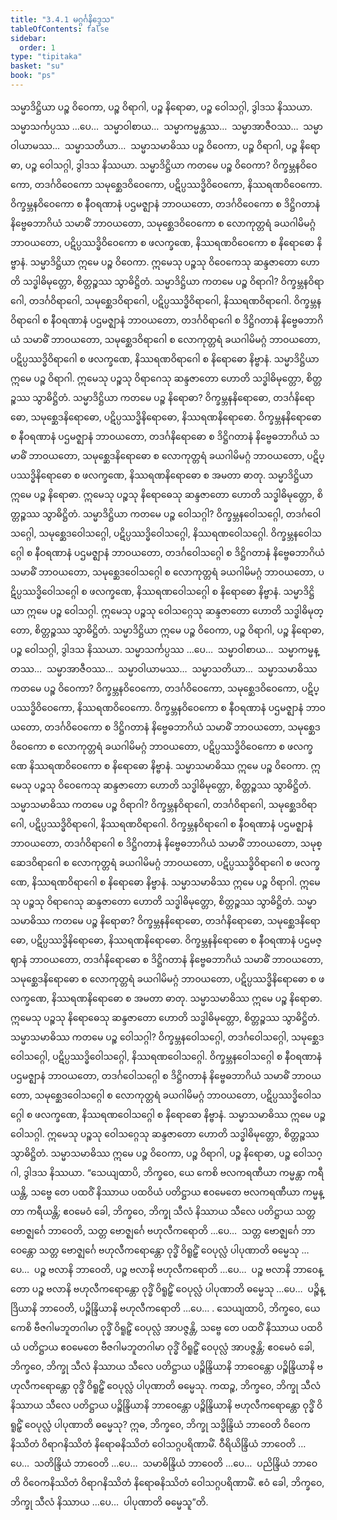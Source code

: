 ```yaml
---
title: "3.4.1 မဂ္ဂင်္ဂနိဒ္ဒေသ"
tableOfContents: false
sidebar:
  order: 1
type: "tipitaka"
basket: "su"
book: "ps"
---
```



<DynamicBreadcrumb />

<Division number="24" book="ps" e="ch" v="26" p="317">

<Paragraph number="1838" book="ps">
သမ္မာဒိဋ္ဌိယာ ပဉ္စ ဝိဝေကာ, ပဉ္စ ဝိရာဂါ, ပဉ္စ နိရောဓာ, ပဉ္စ ဝေါသဂ္ဂါ, ဒွါဒသ နိဿယာ. သမ္မာသင်္ကပ္ပဿ …ပေ…  သမ္မာဝါစာယ…  သမ္မာကမ္မန္တဿ…  သမ္မာအာဇီဝဿ…  သမ္မာဝါယာမဿ…  သမ္မာသတိယာ…  သမ္မာသမာဓိဿ ပဉ္စ ဝိဝေကာ, ပဉ္စ ဝိရာဂါ, ပဉ္စ နိရောဓာ, ပဉ္စ ဝေါသဂ္ဂါ, ဒွါဒသ နိဿယာ.
</Paragraph>

<Paragraph number="1839" book="ps">
<Emphasis>သမ္မာဒိဋ္ဌိယာ ကတမေ ပဉ္စ ဝိဝေကာ?</Emphasis> ဝိက္ခမ္ဘနဝိဝေကော, တဒင်္ဂဝိဝေကော သမုစ္ဆေဒဝိဝေကော, ပဋိပ္ပဿဒ္ဓိဝိဝေကော, နိဿရဏဝိဝေကော. ဝိက္ခမ္ဘနဝိဝေကော စ နီဝရဏာနံ ပဌမဇ္ဈာနံ ဘာဝယတော, တဒင်္ဂဝိဝေကော စ ဒိဋ္ဌိဂတာနံ နိဗ္ဗေဓဘာဂိယံ သမာဓိံ ဘာဝယတော, သမုစ္ဆေဒဝိဝေကော စ လောကုတ္တရံ ခယဂါမိမဂ္ဂံ ဘာဝယတော, ပဋိပ္ပဿဒ္ဓိဝိဝေကော စ ဖလက္ခဏေ, နိဿရဏဝိဝေကော စ နိရောဓော နိဗ္ဗာနံ. သမ္မာဒိဋ္ဌိယာ ဣမေ ပဉ္စ ဝိဝေကာ. ဣမေသု ပဉ္စသု ဝိဝေကေသု ဆန္ဒဇာတော ဟောတိ သဒ္ဓါဓိမုတ္တော, စိတ္တဉ္စဿ သွာဓိဋ္ဌိတံ.
</Paragraph>

<Paragraph number="1840" book="ps">
<Emphasis>သမ္မာဒိဋ္ဌိယာ ကတမေ ပဉ္စ ဝိရာဂါ?</Emphasis> ဝိက္ခမ္ဘနဝိရာဂေါ, တဒင်္ဂဝိရာဂေါ, သမုစ္ဆေဒဝိရာဂေါ, ပဋိပ္ပဿဒ္ဓိဝိရာဂေါ, နိဿရဏဝိရာဂေါ. ဝိက္ခမ္ဘနဝိရာဂေါ စ နီဝရဏာနံ ပဌမဇ္ဈာနံ ဘာဝယတော, တဒင်္ဂဝိရာဂေါ စ ဒိဋ္ဌိဂတာနံ နိဗ္ဗေဓဘာဂိယံ သမာဓိံ ဘာဝယတော, သမုစ္ဆေဒဝိရာဂေါ စ လောကုတ္တရံ ခယဂါမိမဂ္ဂံ ဘာဝယတော, ပဋိပ္ပဿဒ္ဓိဝိရာဂေါ စ ဖလက္ခဏေ, နိဿရဏဝိရာဂေါ စ နိရောဓော နိဗ္ဗာနံ. သမ္မာဒိဋ္ဌိယာ ဣမေ ပဉ္စ ဝိရာဂါ. ဣမေသု ပဉ္စသု ဝိရာဂေသု ဆန္ဒဇာတော ဟောတိ သဒ္ဓါဓိမုတ္တော, စိတ္တဉ္စဿ သွာဓိဋ္ဌိတံ.
</Paragraph>

<Paragraph number="1841" book="ps">
<Emphasis>သမ္မာဒိဋ္ဌိယာ ကတမေ ပဉ္စ နိရောဓာ?</Emphasis> ဝိက္ခမ္ဘနနိရောဓော, တဒင်္ဂနိရောဓော, သမုစ္ဆေဒနိရောဓော, ပဋိပ္ပဿဒ္ဓိနိရောဓော, နိဿရဏနိရောဓော. ဝိက္ခမ္ဘနနိရောဓော စ နီဝရဏာနံ ပဌမဇ္ဈာနံ ဘာဝယတော, တဒင်္ဂနိရောဓော စ ဒိဋ္ဌိဂတာနံ နိဗ္ဗေဓဘာဂိယံ သမာဓိံ ဘာဝယတော, သမုစ္ဆေဒနိရောဓော စ လောကုတ္တရံ ခယဂါမိမဂ္ဂံ ဘာဝယတော, ပဋိပ္ပဿဒ္ဓိနိရောဓော စ ဖလက္ခဏေ, နိဿရဏနိရောဓော စ အမတာ ဓာတု. သမ္မာဒိဋ္ဌိယာ ဣမေ ပဉ္စ နိရောဓာ. ဣမေသု ပဉ္စသု နိရောဓေသု ဆန္ဒဇာတော ဟောတိ သဒ္ဓါဓိမုတ္တော, စိတ္တဉ္စဿ သွာဓိဋ္ဌိတံ.
</Paragraph>

<Paragraph number="1842" book="ps">
<Emphasis>သမ္မာဒိဋ္ဌိယာ ကတမေ ပဉ္စ ဝေါသဂ္ဂါ?</Emphasis> ဝိက္ခမ္ဘနဝေါသဂ္ဂေါ, တဒင်္ဂဝေါသဂ္ဂေါ, သမုစ္ဆေဒဝေါသဂ္ဂေါ, ပဋိပ္ပဿဒ္ဓိဝေါသဂ္ဂေါ, နိဿရဏဝေါသဂ္ဂေါ. ဝိက္ခမ္ဘနဝေါသဂ္ဂေါ စ နီဝရဏာနံ ပဌမဇ္ဈာနံ ဘာဝယတော, တဒင်္ဂဝေါသဂ္ဂေါ စ ဒိဋ္ဌိဂတာနံ နိဗ္ဗေဓဘာဂိယံ သမာဓိံ ဘာဝယတော, သမုစ္ဆေဒဝေါသဂ္ဂေါ စ လောကုတ္တရံ ခယဂါမိမဂ္ဂံ ဘာဝယတော, ပဋိပ္ပဿဒ္ဓိဝေါသဂ္ဂေါ စ ဖလက္ခဏေ, နိဿရဏဝေါသဂ္ဂေါ စ နိရောဓော နိဗ္ဗာနံ. သမ္မာဒိဋ္ဌိယာ ဣမေ ပဉ္စ ဝေါသဂ္ဂါ. ဣမေသု ပဉ္စသု ဝေါသဂ္ဂေသု ဆန္ဒဇာတော ဟောတိ သဒ္ဓါဓိမုတ္တော, စိတ္တဉ္စဿ သွာဓိဋ္ဌိတံ. သမ္မာဒိဋ္ဌိယာ ဣမေ ပဉ္စ ဝိဝေကာ, ပဉ္စ ဝိရာဂါ, ပဉ္စ နိရောဓာ, ပဉ္စ ဝေါသဂ္ဂါ, ဒွါဒသ နိဿယာ.
</Paragraph>

</Division>
<Division number="25" book="ps" e="ch" v="26" p="318">

<Paragraph number="1843" book="ps">
<Emphasis>သမ္မာသင်္ကပ္ပဿ …ပေ…  သမ္မာဝါစာယ…  သမ္မာကမ္မန္တဿ…  သမ္မာအာဇီဝဿ…  သမ္မာဝါယာမဿ…  သမ္မာသတိယာ…  သမ္မာသမာဓိဿ ကတမေ ပဉ္စ ဝိဝေကာ?</Emphasis> ဝိက္ခမ္ဘနဝိဝေကော, တဒင်္ဂဝိဝေကော, သမုစ္ဆေဒဝိဝေကော, ပဋိပ္ပဿဒ္ဓိဝိဝေကော, နိဿရဏဝိဝေကော. ဝိက္ခမ္ဘနဝိဝေကော စ နီဝရဏာနံ ပဌမဇ္ဈာနံ ဘာဝယတော, တဒင်္ဂဝိဝေကော စ ဒိဋ္ဌိဂတာနံ နိဗ္ဗေဓဘာဂိယံ သမာဓိံ ဘာဝယတော, သမုစ္ဆေဒဝိဝေကော စ လောကုတ္တရံ ခယဂါမိမဂ္ဂံ ဘာဝယတော, ပဋိပ္ပဿဒ္ဓိဝိဝေကော စ ဖလက္ခဏေ နိဿရဏဝိဝေကော စ နိရောဓော နိဗ္ဗာနံ. သမ္မာသမာဓိဿ ဣမေ ပဉ္စ ဝိဝေကာ. ဣမေသု ပဉ္စသု ဝိဝေကေသု ဆန္ဒဇာတော ဟောတိ သဒ္ဓါဓိမုတ္တော, စိတ္တဉ္စဿ သွာဓိဋ္ဌိတံ.
</Paragraph>

<Paragraph number="1844" book="ps">
<Emphasis>သမ္မာသမာဓိဿ ကတမေ ပဉ္စ ဝိရာဂါ?</Emphasis> ဝိက္ခမ္ဘနဝိရာဂေါ, တဒင်္ဂဝိရာဂေါ, သမုစ္ဆေဒဝိရာဂေါ, ပဋိပ္ပဿဒ္ဓိဝိရာဂေါ, နိဿရဏဝိရာဂေါ. ဝိက္ခမ္ဘနဝိရာဂေါ စ နီဝရဏာနံ ပဌမဇ္ဈာနံ ဘာဝယတော, တဒင်္ဂဝိရာဂေါ စ ဒိဋ္ဌိဂတာနံ နိဗ္ဗေဓဘာဂိယံ သမာဓိံ ဘာဝယတော, သမုစ္ဆေဒဝိရာဂေါ စ လောကုတ္တရံ ခယဂါမိမဂ္ဂံ ဘာဝယတော, ပဋိပ္ပဿဒ္ဓိဝိရာဂေါ စ ဖလက္ခဏေ, နိဿရဏဝိရာဂေါ စ နိရောဓော နိဗ္ဗာနံ. သမ္မာသမာဓိဿ ဣမေ ပဉ္စ ဝိရာဂါ. ဣမေသု ပဉ္စသု ဝိရာဂေသု ဆန္ဒဇာတော ဟောတိ သဒ္ဓါဓိမုတ္တော, စိတ္တဉ္စဿ သွာဓိဋ္ဌိတံ.
</Paragraph>

<Paragraph number="1845" book="ps">
<Emphasis>သမ္မာသမာဓိဿ ကတမေ ပဉ္စ နိရောဓာ?</Emphasis> ဝိက္ခမ္ဘနနိရောဓော, တဒင်္ဂနိရောဓော, သမုစ္ဆေဒနိရောဓော, ပဋိပ္ပဿဒ္ဓိနိရောဓော, နိဿရဏနိရောဓော. ဝိက္ခမ္ဘနနိရောဓော စ နီဝရဏာနံ ပဌမဇ္ဈာနံ ဘာဝယတော, တဒင်္ဂနိရောဓော စ ဒိဋ္ဌိဂတာနံ နိဗ္ဗေဓဘာဂိယံ သမာဓိံ ဘာဝယတော, သမုစ္ဆေဒနိရောဓော စ လောကုတ္တရံ ခယဂါမိမဂ္ဂံ ဘာဝယတော, ပဋိပ္ပဿဒ္ဓိနိရောဓော စ ဖလက္ခဏေ, နိဿရဏနိရောဓော စ အမတာ ဓာတု. သမ္မာသမာဓိဿ ဣမေ ပဉ္စ နိရောဓာ. ဣမေသု ပဉ္စသု နိရောဓေသု ဆန္ဒဇာတော ဟောတိ သဒ္ဓါဓိမုတ္တော, စိတ္တဉ္စဿ သွာဓိဋ္ဌိတံ.
</Paragraph>

<Paragraph number="1846" book="ps">
<Emphasis>သမ္မာသမာဓိဿ ကတမေ ပဉ္စ ဝေါသဂ္ဂါ?</Emphasis> ဝိက္ခမ္ဘနဝေါသဂ္ဂေါ, တဒင်္ဂဝေါသဂ္ဂေါ, သမုစ္ဆေဒဝေါသဂ္ဂေါ, ပဋိပ္ပဿဒ္ဓိဝေါသဂ္ဂေါ, နိဿရဏဝေါသဂ္ဂေါ. ဝိက္ခမ္ဘနဝေါသဂ္ဂေါ စ နီဝရဏာနံ ပဌမဇ္ဈာနံ ဘာဝယတော, တဒင်္ဂဝေါသဂ္ဂေါ စ ဒိဋ္ဌိဂတာနံ နိဗ္ဗေဓဘာဂိယံ သမာဓိံ ဘာဝယတော, သမုစ္ဆေဒဝေါသဂ္ဂေါ စ လောကုတ္တရံ ခယဂါမိမဂ္ဂံ ဘာဝယတော, ပဋိပ္ပဿဒ္ဓိဝေါသဂ္ဂေါ စ ဖလက္ခဏေ, နိဿရဏဝေါသဂ္ဂေါ စ နိရောဓော နိဗ္ဗာနံ. သမ္မာသမာဓိဿ ဣမေ ပဉ္စ ဝေါသဂ္ဂါ. ဣမေသု ပဉ္စသု ဝေါသဂ္ဂေသု ဆန္ဒဇာတော ဟောတိ သဒ္ဓါဓိမုတ္တော, စိတ္တဉ္စဿ သွာဓိဋ္ဌိတံ. သမ္မာသမာဓိဿ ဣမေ ပဉ္စ ဝိဝေကာ, ပဉ္စ ဝိရာဂါ, ပဉ္စ နိရောဓာ, ပဉ္စ ဝေါသဂ္ဂါ, ဒွါဒသ နိဿယာ.
</Paragraph>

</Division>
<Division number="26" book="ps" e="ch" v="26" p="319">

<Paragraph number="1847" book="ps">
“သေယျထာပိ, ဘိက္ခဝေ, ယေ ကေစိ ဗလကရဏီယာ ကမ္မန္တာ ကရီယန္တိ, သဗ္ဗေ တေ ပထဝိံ နိဿာယ ပထဝိယံ ပတိဋ္ဌာယ ဧဝမေတေ ဗလကရဏီယာ ကမ္မန္တာ ကရီယန္တိ; ဧဝမေဝံ ခေါ, ဘိက္ခဝေ, ဘိက္ခု သီလံ နိဿာယ သီလေ ပတိဋ္ဌာယ သတ္တ ဗောဇ္ဈင်္ဂေ ဘာဝေတိ, သတ္တ ဗောဇ္ဈင်္ဂေ ဗဟုလီကရောတိ …ပေ…  သတ္တ ဗောဇ္ဈင်္ဂေ ဘာဝေန္တော သတ္တ ဗောဇ္ဈင်္ဂေ ဗဟုလီကရောန္တော ဝုဒ္ဓိံ ဝိရူဠှိံ ဝေပုလ္လံ ပါပုဏာတိ ဓမ္မေသု …ပေ…  ပဉ္စ ဗလာနိ ဘာဝေတိ, ပဉ္စ ဗလာနိ ဗဟုလီကရောတိ …ပေ…  ပဉ္စ ဗလာနိ ဘာဝေန္တော ပဉ္စ ဗလာနိ ဗဟုလီကရောန္တော ဝုဒ္ဓိံ ဝိရူဠှိံ ဝေပုလ္လံ ပါပုဏာတိ ဓမ္မေသု …ပေ…  ပဉ္စိန္ဒြိယာနိ ဘာဝေတိ, ပဉ္စိန္ဒြိယာနိ ဗဟုလီကရောတိ …ပေ… .
</Paragraph>

<Paragraph number="1848" book="ps">
သေယျထာပိ, ဘိက္ခဝေ, ယေ ကေစိ ဗီဇဂါမဘူတဂါမာ ဝုဒ္ဓိံ ဝိရူဠှိံ ဝေပုလ္လံ အာပဇ္ဇန္တိ, သဗ္ဗေ တေ ပထဝိံ နိဿာယ ပထဝိယံ ပတိဋ္ဌာယ ဧဝမေတေ ဗီဇဂါမဘူတဂါမာ ဝုဒ္ဓိံ ဝိရူဠှိံ ဝေပုလ္လံ အာပဇ္ဇန္တိ; ဧဝမေဝံ ခေါ, ဘိက္ခဝေ, ဘိက္ခု သီလံ နိဿာယ သီလေ ပတိဋ္ဌာယ ပဉ္စိန္ဒြိယာနိ ဘာဝေန္တော ပဉ္စိန္ဒြိယာနိ ဗဟုလီကရောန္တော ဝုဒ္ဓိံ ဝိရူဠှိံ ဝေပုလ္လံ ပါပုဏာတိ ဓမ္မေသု.
</Paragraph>

<Paragraph number="1849" book="ps">
ကထဉ္စ, ဘိက္ခဝေ, ဘိက္ခု သီလံ နိဿာယ သီလေ ပတိဋ္ဌာယ ပဉ္စိန္ဒြိယာနိ ဘာဝေန္တော ပဉ္စိန္ဒြိယာနိ ဗဟုလီကရောန္တော ဝုဒ္ဓိံ ဝိရူဠှိံ ဝေပုလ္လံ ပါပုဏာတိ ဓမ္မေသု? ဣဓ, ဘိက္ခဝေ, ဘိက္ခု သဒ္ဓိန္ဒြိယံ ဘာဝေတိ ဝိဝေကနိဿိတံ ဝိရာဂနိဿိတံ နိရောဓနိဿိတံ ဝေါသဂ္ဂပရိဏာမိံ. ဝီရိယိန္ဒြိယံ ဘာဝေတိ …ပေ…  သတိန္ဒြိယံ ဘာဝေတိ …ပေ…  သမာဓိန္ဒြိယံ ဘာဝေတိ …ပေ…  ပညိန္ဒြိယံ ဘာဝေတိ ဝိဝေကနိဿိတံ ဝိရာဂနိဿိတံ နိရောဓနိဿိတံ ဝေါသဂ္ဂပရိဏာမိံ. ဧဝံ ခေါ, ဘိက္ခဝေ, ဘိက္ခု သီလံ နိဿာယ …ပေ…  ပါပုဏာတိ ဓမ္မေသူ”တိ.
</Paragraph>
</Division>
